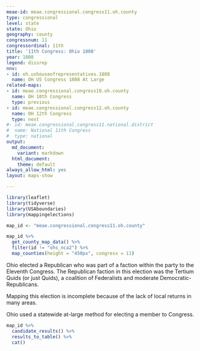 ```yaml
---
meae-id: meae.congressional.congress11.oh.county
type: congressional
level: state
state: Ohio
geography: county
congressnum: 11
congressordinal: 11th
title: '11th Congress: Ohio 1808'
year: 1808
legend: dissrep
nnv:
- id: oh.ushouseofrepresentatives.1808
  name: OH US Congress 1808 At Large
related-maps:
- id: meae.congressional.congress10.oh.county
  name: OH 10th Congress
  type: previous
- id: meae.congressional.congress12.oh.county
  name: OH 12th Congress
  type: next
#- id: meae.congressional.congress11.national.district
#  name: National 11th Congress
#  type: national
output:
  md_document:
    variant: markdown
  html_document:
    theme: default
always_allow_html: yes
layout: maps-show

---
```


```r
library(leaflet)
library(tidyverse)
library(USAboundaries)
library(mappingelections)

map_id <- "meae.congressional.congress11.oh.county"
```

<div class="map">

```r
map_id %>%
  get_county_map_data() %>%
  filter(id != "ohs_nca2") %>% 
  map_counties(height = "450px", congress = 11)
```

</div>

Ohio elected a Republican who was part of a faction within the party to the Eleventh Congress. The Republican faction in this election was the Tertium Quids (or just Quids), a coalition of Federalists and moderate Democratic-Republicans.

Mapping this election is incomplete because of the lack of local returns in many areas.

Ohio used a statewide at-large method for electing a member to Congress.

<div class="results-table">

```r
map_id %>%
  candidate_results() %>%
  results_to_table() %>%
  cat()
```

</div>
